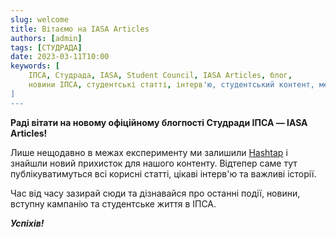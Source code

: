 ```yaml
---
slug: welcome
title: Вітаємо на IASA Articles
authors: [admin]
tags: [СТУДРАДА]
date: 2023-03-11T10:00
keywords: [
    ІПСА, Студрада, IASA, Student Council, IASA Articles, блог, 
    новини ІПСА, студентські статті, інтерв'ю, студентський контент, медіа ІПСА
]
---
```


**Раді вітати на новому офіційному блогпості Студради ІПСА — IASA Articles!**

<!--truncate-->

Лише нещодавно в межах експерименту ми залишили [Hashtap](https://www.hashtap.com/@studsovet.ipsa) і знайшли новий прихисток для нашого контенту. Відтепер саме тут публікуватимуться всі корисні статті, цікаві інтерв'ю та важливі історії. 

Час від часу зазирай сюди та дізнавайся про останні події, новини, вступну кампанію та студентське життя в ІПСА.

***Успіхів!***